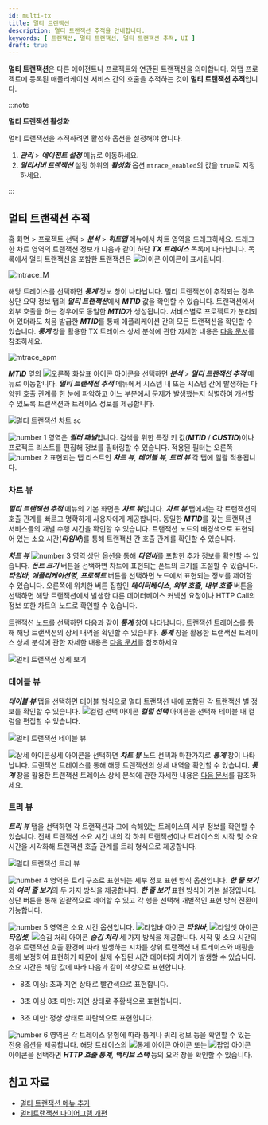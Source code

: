 ```yaml
---
id: multi-tx
title: 멀티 트랜잭션
description: 멀티 트랜잭션 추적을 안내합니다. 
keywords: [ 트랜잭션, 멀티 트랜잭션, 멀티 트랜잭션 추적, UI ]
draft: true
---
```


**멀티 트랜잭션**은 다른 에이전트나 프로젝트와 연관된 트랜잭션을 의미합니다. 와탭 프로젝트에 등록된 애플리케이션 서비스 간의 호출을 추적하는 것이 **멀티 트랜잭션 추적**입니다. 

:::note

**멀티 트랜잭션 활성화**

멀티 트랜잭션을 추적하려면 활성화 옵션을 설정해야 합니다. 

1. ***관리*** > ***에이전트 설정*** 메뉴로 이동하세요. 
1. ***멀티서버 트랜잭션*** 설정 하위의 ***활성화*** 옵션 `mtrace_enabled`의 값을 `true`로 지정하세요.

:::

## 멀티 트랜잭션 추적

홈 화면 > 프로젝트 선택 > ***분석*** > ***히트맵*** 메뉴에서 차트 영역을 드래그하세요. 드래그한 차트 영역의 트랜잭션 정보가 다음과 같이 하단 ***TX 트레이스*** 목록에 나타납니다. 목록에서 멀티 트랜잭션을 포함한 트랜잭션은 ![아이콘](/img/ic-s-mult-transation.svg) 아이콘이 표시됩니다.

![mtrace_M](/img/tx-trace-table.png)

해당 트레이스를 선택하면 ***통계*** 정보 창이 나타납니다. 멀티 트랜잭션이 추적되는 경우 상단 요약 정보 탭의 ***멀티 트랜잭션***에서 ***MTID*** 값을 확인할 수 있습니다. 트랜잭션에서 외부 호출을 하는 경우에도 동일한 ***MTID***가 생성됩니다. 서비스별로 프로젝트가 분리되어 있더라도 처음 발급한 ***MTID***를 통해 애플리케이션 간의 모든 트랜잭션을 확인할 수 있습니다. ***통계*** 창을 활용한 TX 트레이스 상세 분석에 관한 자세한 내용은 [다음 문서](trs-profile#details)를 참조하세요.

![mtrace_apm](/img/tx-trace-dt-up.png)

***MTID*** 옆의 ![오른쪽 화살표 아이콘](/img/ic-arrow-right.svg) 아이콘을 선택하면 ***분석*** > ***멀티 트랜잭션 추적*** 메뉴로 이동합니다. ***멀티 트랜잭션 추적*** 메뉴에서 시스템 내 또는 시스템 간에 발생하는 다양한 호출 관계를 한 눈에 파악하고 어느 부분에서 문제가 발생했는지 식별하여 개선할 수 있도록 트랜잭션과 트레이스 정보를 제공합니다. 

![멀티 트랜잭션 차트 sc](/img/multi-tx-cht.png)

![number 1](/img/number-01.png) 영역은 ***필터 패널***입니다. 검색을 위한 특정 키 값(***MTID*** / ***CUSTID***)이나 프로젝트 리스트를 편집해 정보를 필터링할 수 있습니다. 적용된 필터는 오른쪽 ![number 2](/img/number-02.png) 표현되는 탭 리스트인 ***차트 뷰***, ***테이블 뷰***, ***트리 뷰*** 각 탭에 일괄 적용됩니다.

### 차트 뷰

***멀티 트랜잭션 추적*** 메뉴의 기본 화면은 ***차트 뷰***입니다. ***차트 뷰*** 탭에서는 각 트랜잭션의 호출 관계를 빠르고 명확하게 사용자에게 제공합니다. 동일한 ***MTID***를 갖는 트랜잭션 서비스들의 개별 수행 시간을 확인할 수 있습니다. 트랜잭션 노드의 배경색으로 표현되어 있는 소요 시간(***타임바***)를 통해 트랜잭션 간 호출 관계를 확인할 수 있습니다. 

***차트 뷰*** ![number 3](/img/number-03.png) 영역 상단 옵션을 통해 ***타임바***를 포함한 추가 정보를 확인할 수 있습니다. ***폰트 크기*** 버튼을 선택하면 차트에 표현되는 폰트의 크기를 조절할 수 있습니다. ***타임바***, ***애플리케이션명***, ***프로젝트*** 버튼을 선택하면 노드에서 표현되는 정보를 제어할 수 있습니다. 오른쪽에 위치한 버튼 집합인 ***데이터베이스***, ***외부 호출***, ***내부 호출*** 버튼을 선택하면 해당 트랜잭션에서 발생한 다른 데이터베이스 커넥션 요청이나 HTTP Call의 정보 또한 차트의 노드로 확인할 수 있습니다.

트랜잭션 노드를 선택하면 다음과 같이 ***통계*** 창이 나타납니다. 트랜잭션 트레이스를 통해 해당 트랜잭션의 상세 내역을 확인할 수 있습니다. ***통계*** 창을 활용한 트랜잭션 트레이스 상세 분석에 관한 자세한 내용은 [다음 문서](../trs-profile#details)를 참조하세요

![멀티 트랜잭션 상세 보기](/img/multi-tx-stat.png)

### 테이블 뷰

***테이블 뷰*** 탭을 선택하면 테이블 형식으로 멀티 트랜잭션 내에 포함된 각 트랜잭션 별 정보를 확인할 수 있습니다. ![컬럼 선택 아이콘](/img/ic-column.svg) ***컬럼 선택*** 아이콘을 선택해 테이블 내 컬럼을 편집할 수 있습니다. 

![멀티 트랜잭션 테이블 뷰](/img/multi-tx-tb.png)

![상세 아이콘](/img/ic-pageview.svg)상세 아이콘을 선택하면 ***차트 뷰*** 노드 선택과 마찬가지로 ***통계*** 창이 나타납니다. 트랜잭션 트레이스를 통해 해당 트랜잭션의 상세 내역을 확인할 수 있습니다. ***통계*** 창을 활용한 트랜잭션 트레이스 상세 분석에 관한 자세한 내용은 [다음 문서](../trs-profile#details)를 참조하세요.

### 트리 뷰

***트리 뷰*** 탭을 선택하면 각 트랜잭션과 그에 속해있는 트레이스의 세부 정보를 확인할 수 있습니다. 전체 트랜잭션 소요 시간 내의 각 하위 트랜잭션이나 트레이스의 시작 및 소요 시간을 시각화해 트랜잭션 호출 관계를 트리 형식으로 제공합니다. 

![멀티 트랜잭션 트리 뷰](/img/multi-tx-tr.png)

![number 4](/img/number-04.png) 영역은 트리 구조로 표현되는 세부 정보 표현 방식 옵션입니다. ***한 줄 보기***와 ***여러 줄 보기***의 두 가지 방식을 제공합니다. ***한 줄 보기*** 표현 방식이 기본 설정입니다. 상단 버튼을 통해 일괄적으로 제어할 수 있고 각 행을 선택해 개별적인 표현 방식 전환이 가능합니다.

![number 5](/img/number-05.png) 영역은 소요 시간 옵션입니다. ![타임바 아이콘](/img/ic-dashbaord-bar-chart-h.svg) ***타임바***, ![타임셋 아이콘](/img/ic-custom-time.svg) ***타임셋***, ![숨김 처리 아이콘](/img/ic-eye-invisible.svg) ***숨김 처리*** 세 가지 방식을 제공합니다. 시작 및 소요 시간의 경우 트랜잭션 호출 환경에 따라 발생하는 시차를 상위 트랜잭션 내 트레이스와 매핑을 통해 보정하여 표현하기 때문에 실제 수집된 시간 데이터와 차이가 발생할 수 있습니다. 소요 시간은 해당 값에 따라 다음과 같이 색상으로 표현합니다.

* 8초 이상: <span class='etrs'>초과 지연</span> 상태로 <span class='etrs'>빨간색</span>으로 표현합니다.

* 3초 이상 8초 미만: <span class='ov5ud10'>지연</span> 상태로 <span class='ov5ud10'>주황색</span>으로 표현합니다.

* 3초 미만: <span class='woer'>정상</span> 상태로 <span class='woer'>파란색</span>으로 표현합니다.

![number 6](/img/number-06.png) 영역은 각 트레이스 유형에 따라 통계나 쿼리 정보 등을 확인할 수 있는 전용 옵션을 제공합니다. 해당 트레이스의 ![통계 아이콘](/img/ic-static.svg) 아이콘 또는 ![팝업 아이콘](/img/ic-popup.svg) 아이콘을 선택하면 ***HTTP 호출 통계***, ***액티브 스택*** 등의 요약 창을 확인할 수 있습니다.

## 참고 자료

* [멀티 트랜잭션 메뉴 추가](https://www.whatap.io/bbs/board.php?bo_table=blog&wr_id=45)
* [멀티트랜잭션 다이어그램 개편](https://www.whatap.io/bbs/board.php?bo_table=blog&wr_id=27)